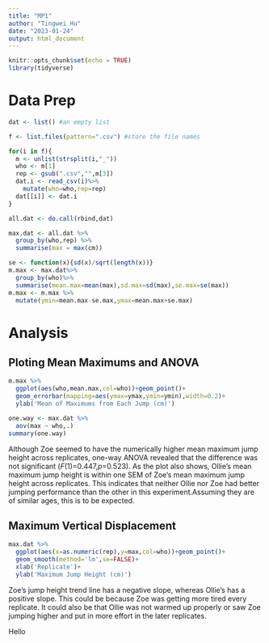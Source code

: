 ```yaml
---
title: "MP1"
author: "Tingwei Hu"
date: "2023-01-24"
output: html_document
---
```


```r
knitr::opts_chunk$set(echo = TRUE)
library(tidyverse)
```
# Data Prep
```r
dat <- list() #an empty list

f <- list.files(pattern=".csv") #store the file names

for(i in f){
  m <- unlist(strsplit(i,"_"))
  who <- m[1]
  rep <- gsub(".csv","",m[3])
  dat.i <- read_csv(i)%>%
    mutate(who=who,rep=rep)
  dat[[i]] <- dat.i
}

all.dat <- do.call(rbind,dat)
```

```r
max.dat <- all.dat %>% 
  group_by(who,rep) %>%
  summarise(max = max(cm))
```

```r
se <- function(x){sd(x)/sqrt(length(x))}
m.max <- max.dat%>%
  group_by(who)%>%
  summarise(mean.max=mean(max),sd.max=sd(max),se.max=se(max))
m.max <- m.max %>% 
  mutate(ymin=mean.max-se.max,ymax=mean.max+se.max)
```

# Analysis
## Ploting Mean Maximums and ANOVA
```r
m.max %>% 
  ggplot(aes(who,mean.max,col=who))+geom_point()+
  geom_errorbar(mapping=aes(ymax=ymax,ymin=ymin),width=0.2)+
  ylab('Mean of Maximums from Each Jump (cm)')
```
```r
one.way <- max.dat %>%
  aov(max ~ who,.)
summary(one.way)
```
Although Zoe seemed to have the numerically higher mean maximum jump height across replicates, one-way ANOVA revealed that the difference was not significant (*F*(1)=0.447,*p*=0.523). As the plot also shows, Ollie's mean maximum jump height is within one SEM of Zoe's mean maximum jump height across replicates. This indicates that neither Ollie nor Zoe had better jumping performance than the other in this experiment.Assuming they are of similar ages, this is to be expected. 

## Maximum Vertical Displacement
```r
max.dat %>% 
  ggplot(aes(x=as.numeric(rep),y=max,col=who))+geom_point()+
  geom_smooth(method='lm',se=FALSE)+
  xlab('Replicate')+
  ylab('Maximum Jump Height (cm)')
```
Zoe's jump height trend line has a negative slope, whereas Ollie's has a positive slope. This could be because Zoe was getting more tired every replicate. It could also be that Ollie was not warmed up properly or saw Zoe jumping higher and put in more effort in the later replicates.

Hello